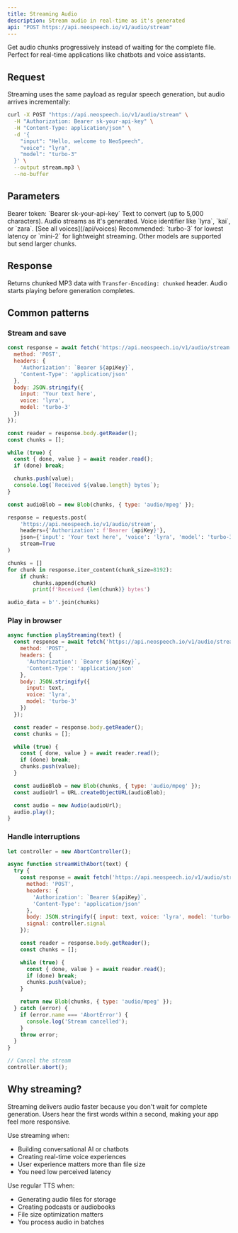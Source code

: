 ```yaml
---
title: Streaming Audio
description: Stream audio in real-time as it's generated
api: "POST https://api.neospeech.io/v1/audio/stream"
---
```


Get audio chunks progressively instead of waiting for the complete file. Perfect for real-time applications like chatbots and voice assistants.

## Request

Streaming uses the same payload as regular speech generation, but audio arrives incrementally:

```bash
curl -X POST "https://api.neospeech.io/v1/audio/stream" \
  -H "Authorization: Bearer sk-your-api-key" \
  -H "Content-Type: application/json" \
  -d '{
    "input": "Hello, welcome to NeoSpeech",
    "voice": "lyra",
    "model": "turbo-3"
  }' \
  --output stream.mp3 \
  --no-buffer
```

## Parameters

<ParamField header="Authorization" type="string" required>
  Bearer token: `Bearer sk-your-api-key`
</ParamField>

<ParamField body="input" type="string" required>
  Text to convert (up to 5,000 characters). Audio streams as it's generated.
</ParamField>

<ParamField body="voice" type="string" required>
  Voice identifier like `lyra`, `kai`, or `zara`. [See all voices](/api/voices)
</ParamField>

<ParamField body="model" type="string" required>
  Recommended: `turbo-3` for lowest latency or `mini-2` for lightweight streaming. Other models are supported but send larger chunks.
</ParamField>

## Response

Returns chunked MP3 data with `Transfer-Encoding: chunked` header. Audio starts playing before generation completes.

## Common patterns

### Stream and save

<CodeGroup>

```javascript Node.js
const response = await fetch('https://api.neospeech.io/v1/audio/stream', {
  method: 'POST',
  headers: {
    'Authorization': `Bearer ${apiKey}`,
    'Content-Type': 'application/json'
  },
  body: JSON.stringify({
    input: 'Your text here',
    voice: 'lyra',
    model: 'turbo-3'
  })
});

const reader = response.body.getReader();
const chunks = [];

while (true) {
  const { done, value } = await reader.read();
  if (done) break;

  chunks.push(value);
  console.log(`Received ${value.length} bytes`);
}

const audioBlob = new Blob(chunks, { type: 'audio/mpeg' });
```

```python Python
response = requests.post(
    'https://api.neospeech.io/v1/audio/stream',
    headers={'Authorization': f'Bearer {apiKey}'},
    json={'input': 'Your text here', 'voice': 'lyra', 'model': 'turbo-3'},
    stream=True
)

chunks = []
for chunk in response.iter_content(chunk_size=8192):
    if chunk:
        chunks.append(chunk)
        print(f'Received {len(chunk)} bytes')

audio_data = b''.join(chunks)
```

</CodeGroup>

### Play in browser

```javascript
async function playStreaming(text) {
  const response = await fetch('https://api.neospeech.io/v1/audio/stream', {
    method: 'POST',
    headers: {
      'Authorization': `Bearer ${apiKey}`,
      'Content-Type': 'application/json'
    },
    body: JSON.stringify({
      input: text,
      voice: 'lyra',
      model: 'turbo-3'
    })
  });

  const reader = response.body.getReader();
  const chunks = [];

  while (true) {
    const { done, value } = await reader.read();
    if (done) break;
    chunks.push(value);
  }

  const audioBlob = new Blob(chunks, { type: 'audio/mpeg' });
  const audioUrl = URL.createObjectURL(audioBlob);

  const audio = new Audio(audioUrl);
  audio.play();
}
```

### Handle interruptions

```javascript
let controller = new AbortController();

async function streamWithAbort(text) {
  try {
    const response = await fetch('https://api.neospeech.io/v1/audio/stream', {
      method: 'POST',
      headers: {
        'Authorization': `Bearer ${apiKey}`,
        'Content-Type': 'application/json'
      },
      body: JSON.stringify({ input: text, voice: 'lyra', model: 'turbo-3' }),
      signal: controller.signal
    });

    const reader = response.body.getReader();
    const chunks = [];

    while (true) {
      const { done, value } = await reader.read();
      if (done) break;
      chunks.push(value);
    }

    return new Blob(chunks, { type: 'audio/mpeg' });
  } catch (error) {
    if (error.name === 'AbortError') {
      console.log('Stream cancelled');
    }
    throw error;
  }
}

// Cancel the stream
controller.abort();
```

## Why streaming?

Streaming delivers audio faster because you don't wait for complete generation. Users hear the first words within a second, making your app feel more responsive.

Use streaming when:
- Building conversational AI or chatbots
- Creating real-time voice experiences
- User experience matters more than file size
- You need low perceived latency

Use regular TTS when:
- Generating audio files for storage
- Creating podcasts or audiobooks
- File size optimization matters
- You process audio in batches
